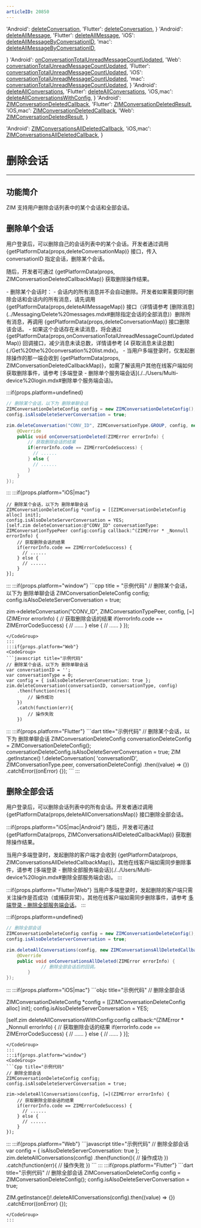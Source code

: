 ```yaml
---
articleID: 20850
---
```




  'Android': <a href='@deleteConversation' target='_blank'>deleteConversation</a>,
  'Flutter': <a href='https://pub.dev/documentation/zego_zim/latest/zego_zim/ZIM/deleteConversation.html' target='_blank'>deleteConversation</a>,
}
  'Android': <a href='@deleteAllMessage' target='_blank'>deleteAllMessage</a>,
  'Flutter': <a href='https://pub.dev/documentation/zego_zim/latest/zego_zim/ZIM/deleteAllMessage.html' target='_blank'>deleteAllMessage</a>,
  'iOS': <a href='https://docs.zegocloud.com/article/api?doc=zim_API~objective-c_ios~protocol~ZIM#delete-all-message-by-conversation-id-conversation-id-conversation-type-config-callback' target='_blank'>deleteAllMessageByConversationID</a>,
  'mac': <a href='https://docs.zegocloud.com/article/api?doc=zim_API~objective-c_macos~protocol~ZIM#delete-all-message-by-conversation-id-conversation-id-conversation-type-config-callback' target='_blank'>deleteAllMessageByConversationID</a>,

}
  'Android': <a href='@onConversationTotalUnreadMessageCountUpdated' target='_blank'>onConversationTotalUnreadMessageCountUpdated</a>,
  'Web': <a href='@conversationTotalUnreadMessageCountUpdated' target='_blank'>conversationTotalUnreadMessageCountUpdated</a>,
  'Flutter': <a href='https://pub.dev/documentation/zego_zim/latest/zego_zim/ZIMEventHandler/onConversationTotalUnreadMessageCountUpdated.html' target='_blank'>conversationTotalUnreadMessageCountUpdated</a>,
  'iOS': <a href='https://docs.zegocloud.com/article/api?doc=zim_API~objective-c_ios~protocol~ZIMEventHandler#zim-conversation-total-unread-message-count-updated' target='_blank'>conversationTotalUnreadMessageCountUpdated</a>,
  'mac': <a href='https://docs.zegocloud.com/article/api?doc=zim_API~objective-c_macos~protocol~ZIMEventHandler#zim-conversation-total-unread-message-count-updated' target='_blank'>conversationTotalUnreadMessageCountUpdated</a>,
}
  'Android': <a href='@deleteAllConversations' target='_blank'>deleteAllConversations</a>,
  'Flutter': <a href='https://pub.dev/documentation/zego_zim/latest/zego_zim/ZIM/deleteAllConversations.html' target='_blank'>deleteAllConversations</a>,
  'iOS,mac': <a href='@deleteAllConversationsWithConfig' target='_blank'>deleteAllConversationsWithConfig</a>,
}
  'Android': <a href='@-ZIMConversationDeletedCallback' target='_blank'>ZIMConversationDeletedCallback</a>,
  'Flutter': <a href='https://pub.dev/documentation/zego_zim/latest/zego_zim/ZIM/deleteConversation.htmlhttps://pub.dev/documentation/zego_zim/latest/zego_zim/ZIM/deleteConversation.html' target='_blank'>ZIMConversationDeletedResult</a>,
  'iOS,mac': <a href='@ZIMConversationDeletedCallback' target='_blank'>ZIMConversationDeletedCallback</a>,
  'Web': <a href='@-ZIMConversationDeletedResult'>ZIMConversationDeletedResult</a>,
}

  'Android': <a href='@-ZIMConversationsAllDeletedCallback' target='_blank'>ZIMConversationsAllDeletedCallback</a>,
  'iOS,mac': <a href='@ZIMConversationsAllDeletedCallback' target='_blank'>ZIMConversationsAllDeletedCallback</a>,
}

# 删除会话

- - -

## 功能简介

ZIM 支持用户删除会话列表中的某个会话和全部会话。

## 删除单个会话

用户登录后，可以删除自己的会话列表中的某个会话。开发者通过调用 {getPlatformData(props,deleteConversationMap)} 接口，传入 conversationID 指定会话，删除某个会话。

随后，开发者可通过 {getPlatformData(props, ZIMConversationDeletedCallbackMap)} 获取删除操作结果。

<Note title="说明">
- 删除某个会话时：
  - 会话内的所有消息并不会自动删除。开发者如果需要同时删除会话和会话内的所有消息，请先调用 {getPlatformData(props,deleteAllMessageMap)} 接口（详情请参考 [删除消息](../Messaging/Delete%20messages.mdx#删除指定会话的全部消息)）删除所有消息，再调用 {getPlatformData(props,deleteConversationMap)} 接口删除该会话。
  - 如果这个会话存在未读消息，将会通过 {getPlatformData(props,onConversationTotalUnreadMessageCountUpdatedMap)} 回调接口，减少消息未读总数，详情请参考 [4 获取消息未读总数](./Get%20the%20conversation%20list.mdx)。
- 当用户多端登录时，仅发起删除操作的那一端会收到 {getPlatformData(props, ZIMConversationDeletedCallbackMap)}，如需了解该用户其他在线客户端如何获取删除事件，请参考 [多端登录 - 删除单个服务端会话](./../Users/Multi-device%20login.mdx#删除单个服务端会话)。
</Note>

:::if{props.platform=undefined}
<CodeGroup>
```java title="示例代码"
// 删除某个会话，以下为 删除单聊会话
ZIMConversationDeleteConfig config = new ZIMConversationDeleteConfig();
config.isAlsoDeleteServerConversation = true;

zim.deleteConversation("CONV_ID", ZIMConversationType.GROUP, config, new ZIMConversationDeletedCallback() {
    @Override
    public void onConversationDeleted(ZIMError errorInfo) {
        // 获取删除会话的结果
        if(errorInfo.code == ZIMErrorCodeSuccess) {
          // ......
        } else {
          // ......
        }            
    }
});
```
</CodeGroup>

:::
:::if{props.platform="iOS|mac"}
<CodeGroup>
```objc title="示例代码"
// 删除某个会话，以下为 删除单聊会话
ZIMConversationDeleteConfig *config = [[ZIMConversationDeleteConfig alloc] init];
config.isAlsoDeleteServerConversation = YES;
[self.zim deleteConversation:@"CONV_ID" conversationType: ZIMConversationTypePeer config:config callback:^(ZIMError * _Nonnull errorInfo) {
    // 获取删除会话的结果
    if(errorInfo.code == ZIMErrorCodeSuccess) {
      // ......
    } else {
      // ......
    }
}];
```
</CodeGroup>
:::
:::if{props.platform="window"}
<CodeGroup>
```cpp title = "示例代码"
// 删除某个会话，以下为 删除单聊会话
ZIMConversationDeleteConfig config;
config.isAlsoDeleteServerConversation = true;

zim->deleteConversation("CONV_ID", ZIMConversationTypePeer, config, [=](ZIMError errorInfo) {
    // 获取删除会话的结果
    if(errorInfo.code == ZIMErrorCodeSuccess) {
      // ......
    } else {
      // ......
    }
});
```
</CodeGroup>
:::
:::if{props.platform="Web"}
<CodeGroup>
```javascript title="示例代码"
// 删除某个会话，以下为 删除单聊会话
var conversationID = '';
var conversationType = 0;
var config = { isAlsoDeleteServerConversation: true };
zim.deleteConversation(conversationID, conversationType, config)
    .then(function(res){
        // 操作成功
    })
    .catch(function(err){
        // 操作失败
    })
```
</CodeGroup>
:::
:::if{props.platform="Flutter"}
<CodeGroup>
```dart title="示例代码"
// 删除某个会话，以下为 删除单聊会话
ZIMConversationDeleteConfig conversationDeleteConfig =
      ZIMConversationDeleteConfig();
conversationDeleteConfig.isAlsoDeleteServerConversation = true;
ZIM
    .getInstance()
    !.deleteConversation(
        'conversationID', ZIMConversationType.peer, conversationDeleteConfig)
    .then((value) => {})
    .catchError((onError) {});
```
</CodeGroup>
:::


## 删除全部会话

用户登录后，可以删除会话列表中的所有会话。开发者通过调用 {getPlatformData(props,deleteAllConversationsMap)} 接口删除全部会话。


:::if{props.platform="iOS|mac|Android"}
随后，开发者可通过 {getPlatformData(props, ZIMConversationsAllDeletedCallbackMap)} 获取删除操作结果。

<Note title="说明">
当用户多端登录时，发起删除的客户端才会收到 {getPlatformData(props, ZIMConversationsAllDeletedCallbackMap)}。其他在线客户端如需同步删除事件，请参考 [多端登录 - 删除全部服务端会话](./../Users/Multi-device%20login.mdx#删除全部服务端会话)。
</Note>
:::

:::if{props.platform="Flutter|Web"}
<Note title="说明">
当用户多端登录时，发起删除的客户端只需关注操作是否成功（或捕获异常）。其他在线客户端如需同步删除事件，请参考 [多端登录 - 删除全部服务端会话](./../Users/Multi-device%20login.mdx#删除全部服务端会话)。
</Note>
:::

:::if{props.platform=undefined}
<CodeGroup>
```java title="示例代码"
// 删除全部会话
ZIMConversationDeleteConfig config = new ZIMConversationDeleteConfig();
config.isAlsoDeleteServerConversation = true;

zim.deleteAllConversations(config, new ZIMConversationsAllDeletedCallback() {
    @Override
    public void onConversationsAllDeleted(ZIMError errorInfo) {
             // 删除全部会话后的回调。
        }
});
```
</CodeGroup>
:::
:::if{props.platform="iOS|mac"}
<CodeGroup>
```objc title="示例代码"
// 删除全部会话

ZIMConversationDeleteConfig *config = [[ZIMConversationDeleteConfig alloc] init];
config.isAlsoDeleteServerConversation = YES;

[self.zim deleteAllConversationsWithConfig:config callback:^(ZIMError * _Nonnull errorInfo) {
    // 获取删除会话的结果
    if(errorInfo.code == ZIMErrorCodeSuccess) {
      // ......
    } else {
      // ......
    }
}];
```
</CodeGroup>
:::
:::if{props.platform="window"}
<CodeGroup>
```Cpp title="示例代码"
// 删除全部会话
ZIMConversationDeleteConfig config;
config.isAlsoDeleteServerConversation = true;

zim->deleteAllConversations(config, [=](ZIMError errorInfo) {
    // 获取删除全部会话的结果
    if(errorInfo.code == ZIMErrorCodeSuccess) {
      // ......
    } else {
      // ......
    }
});
```
</CodeGroup>
:::
:::if{props.platform="Web"}
<CodeGroup>
```javascript title="示例代码"
// 删除全部会话
var config = { isAlsoDeleteServerConversation: true };
zim.deleteAllConversations(config)
    .then(function(){
        // 操作成功
    })
    .catch(function(err){
        // 操作失败
    })
```
</CodeGroup>
:::
:::if{props.platform="Flutter"}
<CodeGroup>
```dart title="示例代码"
// 删除全部会话
ZIMConversationDeleteConfig config = ZIMConversationDeleteConfig();
config.isAlsoDeleteServerConversation = true;

ZIM.getInstance()!.deleteAllConversations(config).then((value) => {})
    .catchError((onError) {});
```
</CodeGroup>
:::

